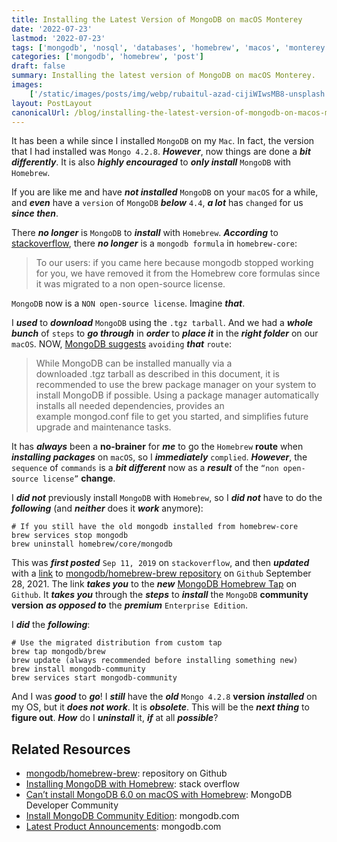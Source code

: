 ```yaml
---
title: Installing the Latest Version of MongoDB on macOS Monterey
date: '2022-07-23'
lastmod: '2022-07-23'
tags: ['mongodb', 'nosql', 'databases', 'homebrew', 'macos', 'monterey']
categories: ['mongodb', 'homebrew', 'post']
draft: false
summary: Installing the latest version of MongoDB on macOS Monterey.
images:
    ['/static/images/posts/img/webp/rubaitul-azad-cijiWIwsMB8-unsplash.webp']
layout: PostLayout
canonicalUrl: /blog/installing-the-latest-version-of-mongodb-on-macos-monterey
---
```


<Unsplash
	src="/static/images/posts/img/webp/rubaitul-azad-cijiWIwsMB8-unsplash.webp"
	author="Rubaitul Azad"
	alt="Installing the Latest Version of MongoDB on macOS Monterey"
	srcUrl="https://unsplash.com/photos/cijiWIwsMB8"
	authorUrl="https://unsplash.com/@rubaitulazad"
/>

It has been a while since I installed `MongoDB` on my `Mac`. In fact, the
version that I had installed was `Mongo 4.2.8`. **_However_**, now things are
done a **_bit differently_**. It is also **_highly encouraged_** to **_only
install_** `MongoDB` with `Homebrew`.

If you are like me and have **_not installed_** `MongoDB` on your `macOS` for a
while, and **_even_** have a `version` of `MongoDB` **_below_** `4.4`, **_a
lot_** has `changed` for us **_since then_**.

There **_no longer_** is `MongoDB` to **_install_** with `Homebrew`.
**_According_** to
[stackoverflow](https://stackoverflow.com/questions/57856809/installing-mongodb-with-homebrew),
there **_no longer_** is a `mongodb formula` in `homebrew-core`:

> To our users: if you came here because mongodb stopped working for you, we
> have removed it from the Homebrew core formulas since it was migrated to a non
> open-source license.

`MongoDB` now is a `NON open-source license`. Imagine **_that_**.

I **_used_** to **_download_** `MongoDB` using the `.tgz tarball`. And we had a
**_whole bunch_** of `steps` to **_go through_** in **_order_** to **_place
it_** in the **_right folder_** on our `macOS`. NOW,
[MongoDB suggests](https://www.mongodb.com/docs/manual/tutorial/install-mongodb-on-os-x/)
`avoiding` **_that_** `route`:

> While MongoDB can be installed manually via a downloaded .tgz tarball as
> described in this document, it is recommended to use the brew package manager
> on your system to install MongoDB if possible. Using a package manager
> automatically installs all needed dependencies, provides an
> example mongod.conf file to get you started, and simplifies future upgrade and
> maintenance tasks.

It has **_always_** been a **no-brainer** for **_me_** to go the `Homebrew`
**route** when **_installing packages_** on `macOS`, so I **_immediately_**
`complied`. **_However_**, the `sequence` of `commands` is a **_bit different_**
now as a **_result_** of the `“non open-source license”` **change**.

I **_did not_** previously install `MongoDB` with `Homebrew`, so I **_did not_**
have to do the **_following_** (and **_neither_** does it **_work_** anymore):

```shell
# If you still have the old mongodb installed from homebrew-core
brew services stop mongodb
brew uninstall homebrew/core/mongodb
```

This was **_first posted_** `Sep 11, 2019` on `stackoverflow`, and then
**_updated_** with a [link](https://github.com/mongodb/homebrew-brew) to
[mongodb/homebrew-brew repository](https://github.com/mongodb/homebrew-brew) on
`Github` September 28, 2021. The link **_takes you_** to the **_new_**
[MongoDB Homebrew Tap](https://github.com/mongodb/homebrew-brew) on `Github`. It
**_takes you_** through the **_steps_** to **_install_** the `MongoDB`
**community version** **_as opposed to_** the **_premium_**
`Enterprise Edition`.

I **_did_** the **_following_**:

```shell
# Use the migrated distribution from custom tap
brew tap mongodb/brew
brew update (always recommended before installing something new)
brew install mongodb-community
brew services start mongodb-community
```

And I was **_good_** to **_go_**! I **_still_** have the **_old_** `Mongo 4.2.8`
**version** **_installed_** on my OS, but it **_does not work_**. It is
**_obsolete_**. This will be the **_next thing_** to **figure out**. **_How_**
do I **_uninstall_** it, **_if_** at all **_possible_**?

## Related Resources

-   [mongodb/homebrew-brew](https://github.com/mongodb/homebrew-brew):
    repository on Github
-   [Installing MongoDB with Homebrew](https://stackoverflow.com/questions/57856809/installing-mongodb-with-homebrew):
    stack overflow
-   [Can’t install MongoDB 6.0 on macOS with Homebrew](https://www.mongodb.com/community/forums/t/cant-install-mongodb-6-0-on-macos-with-homebrew/176180):
    MongoDB Developer Community
-   [Install MongoDB Community Edition](https://www.mongodb.com/docs/manual/administration/install-community/):
    mongodb.com
-   [Latest Product Announcements](https://www.mongodb.com/new): mongodb.com
